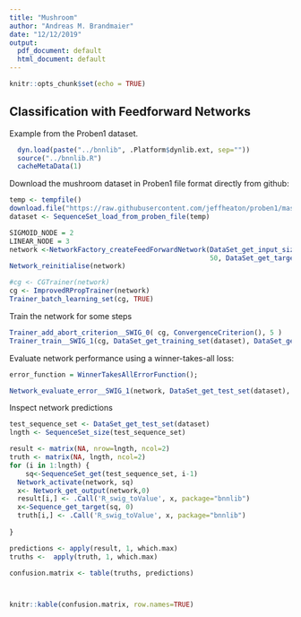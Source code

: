 ```yaml
---
title: "Mushroom"
author: "Andreas M. Brandmaier"
date: "12/12/2019"
output:
  pdf_document: default
  html_document: default
---
```


```r
knitr::opts_chunk$set(echo = TRUE)
```


## Classification with Feedforward Networks

Example from the Proben1 dataset.

```r


  dyn.load(paste("../bnnlib", .Platform$dynlib.ext, sep=""))
  source("../bnnlib.R")
  cacheMetaData(1)

```

Download the mushroom dataset in Proben1 file format directly from github:

```r
temp <- tempfile()
download.file("https://raw.githubusercontent.com/jeffheaton/proben1/master/diabetes/diabetes1.dt",temp)
dataset <- SequenceSet_load_from_proben_file(temp)
```


```r

SIGMOID_NODE = 2
LINEAR_NODE = 3
network <-NetworkFactory_createFeedForwardNetwork(DataSet_get_input_size(dataset), 
                                                  50, DataSet_get_target_size(dataset), LINEAR_NODE)
Network_reinitialise(network)

#cg <- CGTrainer(network)
cg <- ImprovedRPropTrainer(network)
Trainer_batch_learning_set(cg, TRUE)
```

Train the network for some steps

```r
Trainer_add_abort_criterion__SWIG_0( cg, ConvergenceCriterion(), 5 )
Trainer_train__SWIG_1(cg, DataSet_get_training_set(dataset), DataSet_get_validation_set(dataset), 1000)
```

Evaluate network performance using a winner-takes-all loss:

```r
error_function = WinnerTakesAllErrorFunction();

Network_evaluate_error__SWIG_1(network, DataSet_get_test_set(dataset), error_function)

```

Inspect network predictions

```r
test_sequence_set <- DataSet_get_test_set(dataset)
lngth <- SequenceSet_size(test_sequence_set)

result <- matrix(NA, nrow=lngth, ncol=2)
truth <- matrix(NA, lngth, ncol=2)
for (i in 1:lngth) {
    sq<-SequenceSet_get(test_sequence_set, i-1)
  Network_activate(network, sq)
  x<- Network_get_output(network,0)
  result[i,] <- .Call('R_swig_toValue', x, package="bnnlib")
  x<-Sequence_get_target(sq, 0)
  truth[i,] <- .Call('R_swig_toValue', x, package="bnnlib")
  
}

predictions <- apply(result, 1, which.max)
truths <-  apply(truth, 1, which.max)

confusion.matrix <- table(truths, predictions)



knitr::kable(confusion.matrix, row.names=TRUE)

```
